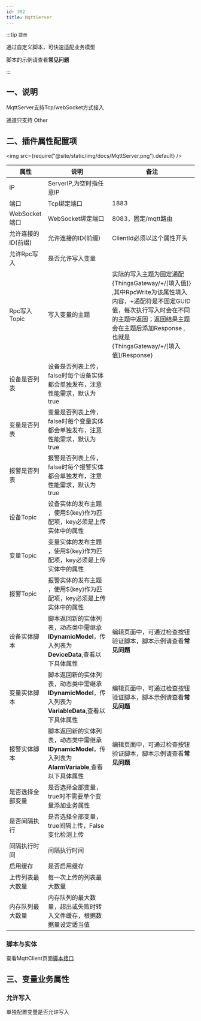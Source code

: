 ```yaml
---
id: 302
title: MqttServer
---
```




:::tip `提示`

通过自定义脚本，可快速适配业务模型

脚本的示例请查看**常见问题**

:::

## 一、说明

MqttServer支持Tcp/webSocket方式接入

通道只支持 Other 

## 二、插件属性配置项

<img src={require("@site/static/img/docs/MqttServer.png").default} />

| 属性           |  说明                    | 备注|
| ---------------| --------------------------| ---|
| IP         | ServerIP,为空时指任意IP              | |
| 端口         | Tcp绑定端口              | 1883|
| WebSocket端口         | WebSocket绑定端口             | 8083，固定/mqtt路由 |
| 允许连接的ID(前缀)         | 允许连接的ID(前缀)             |ClientId必须以这个属性开头  |
| 允许Rpc写入         | 是否允许写入变量              |  |
| Rpc写入Topic         | 写入变量的主题              | 实际的写入主题为固定通配 {ThingsGateway/+/[填入值]} ,其中RpcWrite为该属性填入内容，+通配符是不固定GUID值，每次执行写入时会在不同的主题中返回；返回结果主题会在主题后添加Response , 也就是{ThingsGateway/+/[填入值]/Response} |
| 设备是否列表         | 设备是否列表上传，false时每个设备实体都会单独发布，注意性能需求，默认为true             |  |
| 变量是否列表         | 变量是否列表上传，false时每个变量实体都会单独发布，注意性能需求，默认为true             |  |
| 报警是否列表         | 报警是否列表上传，false时每个报警实体都会单独发布，注意性能需求，默认为true             |  |
| 设备Topic         | 设备实体的发布主题 ，使用${key}作为匹配项，key必须是上传实体中的属性            |  |
| 变量Topic         | 变量实体的发布主题 ，使用${key}作为匹配项，key必须是上传实体中的属性            |  |
| 报警Topic         | 报警实体的发布主题 ，使用${key}作为匹配项，key必须是上传实体中的属性            |  |
| 设备实体脚本         | 脚本返回新的实体列表，动态类中需继承**IDynamicModel**，传入列表为**DeviceData**,查看以下具体属性            | 编辑页面中，可通过检查按钮验证脚本，脚本示例请查看**常见问题**  |
| 变量实体脚本         | 脚本返回新的实体列表，动态类中需继承**IDynamicModel**，传入列表为**VariableData**,查看以下具体属性            | 编辑页面中，可通过检查按钮验证脚本，脚本示例请查看**常见问题** |
| 报警实体脚本         | 脚本返回新的实体列表，动态类中需继承**IDynamicModel**，传入列表为**AlarmVariable**,查看以下具体属性            | 编辑页面中，可通过检查按钮验证脚本，脚本示例请查看**常见问题** |
| 是否选择全部变量         | 是否选择全部变量，true时不需要单个变量添加业务属性            |  |
| 是否间隔执行         | 是否选择全部变量，true间隔上传，False变化检测上传            |  |
| 间隔执行时间         | 间隔执行时间           |  |
| 启用缓存         | 是否启用缓存           |  |
| 上传列表最大数量         | 每一次上传的列表最大数量           |  |
| 内存队列最大数量         | 内存队列的最大数量，超出或失败时转入文件缓存，根据数据量设定适当值           |  |

### 脚本与实体

查看MqttClient页面[脚本接口](./301.mdx#脚本接口) 

## 三、变量业务属性

### 允许写入

单独配置变量是否允许写入


